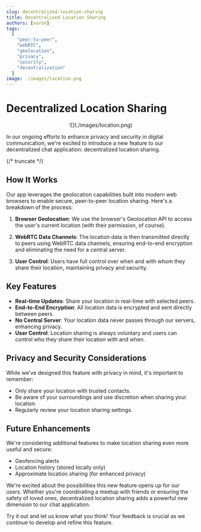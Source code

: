 ```yaml
---
slug: decentralized-location-sharing
title: Decentralised Location Sharing
authors: [xoron]
tags:
  [
    "peer-to-peer",
    "webRTC",
    "geolocation",
    "privacy",
    "security",
    "decentralization"
  ]
image: ./images/location.png
---
```




# Decentralized Location Sharing
<NLevelAnalytics />

<center>
![](./images/location.png)
</center>


In our ongoing efforts to enhance privacy and security in digital communication, we're excited to introduce a new feature to our decentralized chat application: decentralized location sharing.

{/* truncate */}

## How It Works

Our app leverages the geolocation capabilities built into modern web browsers to enable secure, peer-to-peer location sharing. Here's a breakdown of the process:

1. **Browser Geolocation**: We use the browser's Geolocation API to access the user's current location (with their permission, of course).

2. **WebRTC Data Channels**: The location data is then transmitted directly to peers using WebRTC data channels, ensuring end-to-end encryption and eliminating the need for a central server.

3. **User Control**: Users have full control over when and with whom they share their location, maintaining privacy and security.

## Key Features

- **Real-time Updates**: Share your location in real-time with selected peers.
- **End-to-End Encryption**: All location data is encrypted and sent directly between peers.
- **No Central Server**: Your location data never passes through our servers, enhancing privacy.
- **User Control**: Location sharing is always voluntary and users can control who they share their location with and when.

## Privacy and Security Considerations

While we've designed this feature with privacy in mind, it's important to remember:

- Only share your location with trusted contacts.
- Be aware of your surroundings and use discretion when sharing your location.
- Regularly review your location sharing settings.

## Future Enhancements

We're considering additional features to make location sharing even more useful and secure:

- Geofencing alerts
- Location history (stored locally only)
- Approximate location sharing (for enhanced privacy)

We're excited about the possibilities this new feature opens up for our users. Whether you're coordinating a meetup with friends or ensuring the safety of loved ones, decentralized location sharing adds a powerful new dimension to our chat application.

Try it out and let us know what you think! Your feedback is crucial as we continue to develop and refine this feature.
